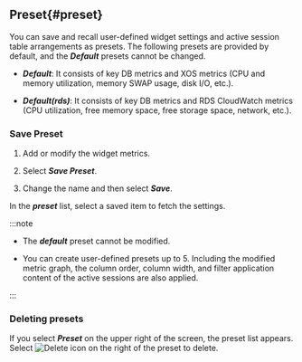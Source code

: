 ## Preset{#preset}

You can save and recall user-defined widget settings and active session table arrangements as presets. The following presets are provided by default, and the **_Default_** presets cannot be changed.

<ImgLang img='db-preset-list.png' desc='Preset' />

-   **_Default_**: It consists of key DB metrics and XOS metrics (CPU and memory utilization, memory SWAP usage, disk I/O, etc.).

-   **_Default(rds)_**: It consists of key DB metrics and RDS CloudWatch metrics (CPU utilization, free memory space, free storage space, network, etc.).

### Save Preset

1.  Add or modify the widget metrics.

2.  Select **_Save Preset_**. 

3.  Change the name and then select **_Save_**.

In the **_preset_** list, select a saved item to fetch the settings.

:::note

-   The **_default_** preset cannot be modified. 

-   You can create user-defined presets up to 5. Including the modified metric graph, the column order, column width, and filter application content of the active sessions are also applied.

:::

### Deleting presets

If you select **_Preset_** on the upper right of the screen, the preset list appears. Select ![Delete icon](/img/ico-remove.svg) on the right of the preset to delete.
